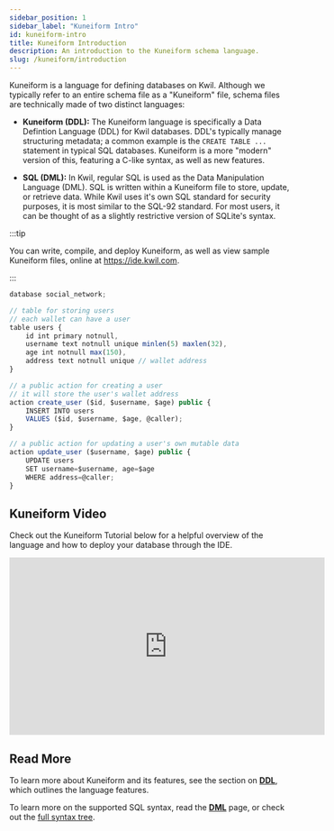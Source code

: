 ```yaml
---
sidebar_position: 1
sidebar_label: "Kuneiform Intro"
id: kuneiform-intro
title: Kuneiform Introduction
description: An introduction to the Kuneiform schema language.
slug: /kuneiform/introduction
---
```


Kuneiform is a language for defining databases on Kwil.  Although we typically refer to an entire schema file as a "Kuneiform" file, schema files are technically made of two distinct languages:

- **Kuneiform (DDL):** The Kuneiform language is specifically a Data Defintion Language (DDL) for Kwil databases.  DDL's typically manage structuring metadata; a common example is the `CREATE TABLE ...` statement in typical SQL databases.  Kuneiform is a more "modern" version of this, featuring a C-like syntax, as well as new features.

- **SQL (DML):** In Kwil, regular SQL is used as the Data Manipulation Language (DML).  SQL is written within a Kuneiform file to store, update, or retrieve data.  While Kwil uses it's own SQL standard for security purposes, it is most similar to the SQL-92 standard.  For most users, it can be thought of as a slightly restrictive version of SQLite's syntax.

:::tip

You can write, compile, and deploy Kuneiform, as well as view sample Kuneiform files, online at https://ide.kwil.com.

:::

```typescript title="social_network.kf"
database social_network;

// table for storing users
// each wallet can have a user
table users {
    id int primary notnull,
    username text notnull unique minlen(5) maxlen(32),
    age int notnull max(150),
    address text notnull unique // wallet address
}

// a public action for creating a user
// it will store the user's wallet address
action create_user ($id, $username, $age) public {
    INSERT INTO users
    VALUES ($id, $username, $age, @caller);
}

// a public action for updating a user's own mutable data
action update_user ($username, $age) public {
    UPDATE users
    SET username=$username, age=$age
    WHERE address=@caller;
}
```

## Kuneiform Video

Check out the Kuneiform Tutorial below for a helpful overview of the language and how to deploy your database through the IDE.

<iframe width="560" height="315" src="https://www.youtube.com/embed/iEy2iVV4A5Q" title="Kuneiform IDE Video" frameborder="0" allow="accelerometer; autoplay; clipboard-write; encrypted-media; gyroscope; picture-in-picture; web-share" allowfullscreen></iframe>

## Read More

To learn more about Kuneiform and its features, see the section on **[DDL](/docs/kuneiform/ddl/)**, which outlines the language features.

To learn more on the supported SQL syntax, read the **[DML](/docs/kuneiform/dml/)** page, or check out the [full syntax tree](/docs/syntax-diagrams).